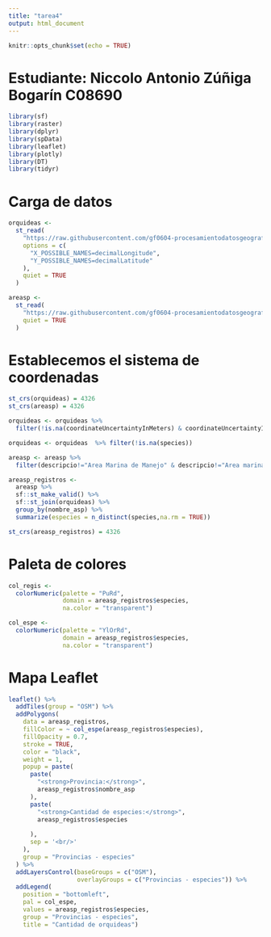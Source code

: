 ```yaml
---
title: "tarea4"
output: html_document
---
```


```r
knitr::opts_chunk$set(echo = TRUE)
```

# Estudiante: Niccolo Antonio Zúñiga Bogarín C08690
```r
library(sf)
library(raster)
library(dplyr)
library(spData)
library(leaflet)
library(plotly)
library(DT)
library(tidyr)

```

# Carga de datos
```r
orquideas <-
  st_read(
    "https://raw.githubusercontent.com/gf0604-procesamientodatosgeograficos/2021i-datos/main/gbif/orchidaceae-cr-registros.csv",
    options = c(
      "X_POSSIBLE_NAMES=decimalLongitude",
      "Y_POSSIBLE_NAMES=decimalLatitude"
    ),
    quiet = TRUE
  )
```


```r
areasp <-
  st_read(
    "https://raw.githubusercontent.com/gf0604-procesamientodatosgeograficos/2021i-datos/main/sinac/asp/asp-wgs84.geojson",
    quiet = TRUE
  )
```

# Establecemos el sistema de coordenadas
```r
st_crs(orquideas) = 4326
st_crs(areasp) = 4326
```


```r
orquideas <- orquideas %>%
  filter(!is.na(coordinateUncertaintyInMeters) & coordinateUncertaintyInMeters <= 1000)
```


```r
orquideas <- orquideas  %>% filter(!is.na(species))
```

```r
areasp <- areasp %>%
  filter(descripcio!="Area Marina de Manejo" & descripcio!="Area marina protegida")
```


```r
areasp_registros <-
  areasp %>%
  sf::st_make_valid() %>%
  sf::st_join(orquideas) %>%
  group_by(nombre_asp) %>%
  summarize(especies = n_distinct(species,na.rm = TRUE))
```

```r
st_crs(areasp_registros) = 4326
```

# Paleta de colores
```r

col_regis <-
  colorNumeric(palette = "PuRd",
               domain = areasp_registros$especies,
               na.color = "transparent")

```

```r
col_espe <-
  colorNumeric(palette = "YlOrRd",
               domain = areasp_registros$especies,
               na.color = "transparent")
```



# Mapa Leaflet
```r
leaflet() %>%
  addTiles(group = "OSM") %>%
  addPolygons(
    data = areasp_registros,
    fillColor = ~ col_espe(areasp_registros$especies),
    fillOpacity = 0.7,
    stroke = TRUE,
    color = "black",
    weight = 1,
    popup = paste(
      paste(
        "<strong>Provincia:</strong>",
        areasp_registros$nombre_asp
      ),
      paste(
        "<strong>Cantidad de especies:</strong>",
        areasp_registros$especies
        
      ),
      sep = '<br/>'
    ),
    group = "Provincias - especies"
  ) %>%
  addLayersControl(baseGroups = c("OSM"),
                   overlayGroups = c("Provincias - especies")) %>%
  addLegend(
    position = "bottomleft",
    pal = col_espe,
    values = areasp_registros$especies,
    group = "Provincias - especies",
    title = "Cantidad de orquideas")      

```